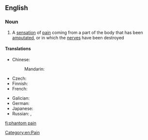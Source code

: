 ==English==

===Noun===
{{wikipedia}}
{{en-noun|head=[[phantom]] [[pain]]}}

# A [[sensation]] of [[pain]] coming from a part of the body that has been [[amputate]]d, or in which the [[nerve]]s have been destroyed

====Translations====
{{trans-top|sensation of pain coming from a part of the body that has been amputated}}
* Chinese:
*: Mandarin: {{t|cmn|幻肢痛|tr=huànzhītòng|sc=Hani}}
* Czech: {{t|cs|fantomová bolest|f}}
* Finnish: {{t+|fi|aavekipu}}
* French: {{t+|fr|douleur fantôme|f}}
{{trans-mid}}
* Galician: {{t|gl|dor pantasma|f}}
* German: {{t+|de|Phantomschmerz|m}}
* Japanese: {{t|ja|幻肢痛|tr=げんしつう, genshitsū|sc=Jpan}}
* Russian: {{t|ru|фанто́мная боль|f}}, {{t|ru|при́зрачная боль|f}}
{{trans-bottom}}

[[Category:en:Pain]]

[[fi:phantom pain]]